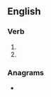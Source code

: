 ==English==

===Verb===
{{head|en|verb form}}

# {{en-past of|unvail}}
# {{en-past of|unvaile}}

===Anagrams===
* {{anagrams|en|a=adeilnuv|uvedalin}}